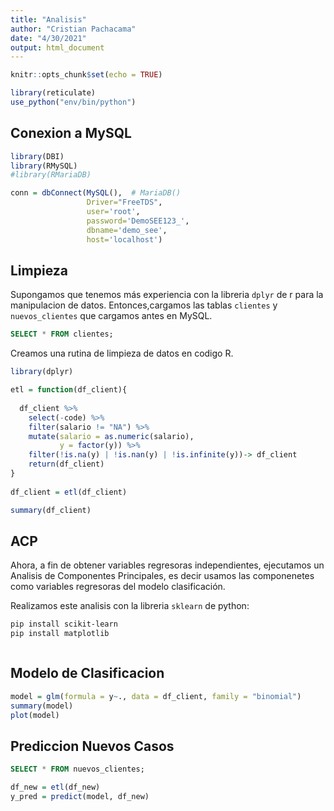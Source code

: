 ```yaml
---
title: "Analisis"
author: "Cristian Pachacama"
date: "4/30/2021"
output: html_document
---
```


```r
knitr::opts_chunk$set(echo = TRUE)
```


```r
library(reticulate)
use_python("env/bin/python")
```

## Conexion a MySQL

```r
library(DBI)
library(RMySQL)
#library(RMariaDB)

conn = dbConnect(MySQL(),  # MariaDB()
                 Driver="FreeTDS",
                 user='root', 
                 password='DemoSEE123_',
                 dbname='demo_see', 
                 host='localhost')

```



## Limpieza

Supongamos que tenemos más experiencia con la libreria `dplyr` de r para la manipulacion de datos. Entonces,cargamos las tablas `clientes` y `nuevos_clientes` que cargamos antes en MySQL.

```sql
SELECT * FROM clientes;
```

Creamos una rutina de limpieza de datos en codigo R.

```r
library(dplyr)

etl = function(df_client){
  
  df_client %>% 
    select(-code) %>% 
    filter(salario != "NA") %>% 
    mutate(salario = as.numeric(salario),
           y = factor(y)) %>% 
    filter(!is.na(y) | !is.nan(y) | !is.infinite(y))-> df_client
    return(df_client)
}
  
df_client = etl(df_client)

```


```r
summary(df_client)
```


## ACP

Ahora, a fin de obtener variables regresoras independientes, ejecutamos un Analisis de Componentes Principales, es decir usamos las componenetes como variables regresoras del modelo clasificación. 

Realizamos este analisis con la libreria `sklearn` de python:

```bash
pip install scikit-learn
pip install matplotlib
```


```r

```


## Modelo de Clasificacion



```r
model = glm(formula = y~., data = df_client, family = "binomial")
summary(model)
plot(model)
```

## Prediccion Nuevos Casos


```sql
SELECT * FROM nuevos_clientes;
```


```r
df_new = etl(df_new)
y_pred = predict(model, df_new)
```




















